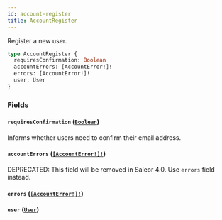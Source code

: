 ```yaml
---
id: account-register
title: AccountRegister
---
```


Register a new user.

```graphql
type AccountRegister {
  requiresConfirmation: Boolean
  accountErrors: [AccountError!]!
  errors: [AccountError!]!
  user: User
}
```

### Fields

#### `requiresConfirmation` ([`Boolean`](/developer/api-reference/scalars/boolean))

Informs whether users need to confirm their email address.

#### `accountErrors` ([`[AccountError!]!`](/developer/api-reference/objects/account-error))

<span class="badge badge--warning">DEPRECATED: This field will be removed in Saleor 4.0. Use `errors` field instead.</span>

#### `errors` ([`[AccountError!]!`](/developer/api-reference/objects/account-error))

#### `user` ([`User`](/developer/api-reference/objects/user))

